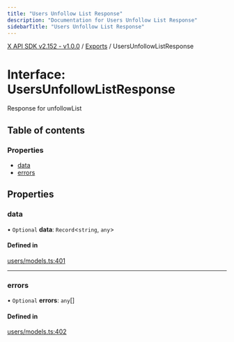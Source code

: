 ```yaml
---
title: "Users Unfollow List Response"
description: "Documentation for Users Unfollow List Response"
sidebarTitle: "Users Unfollow List Response"
---
```


[X API SDK v2.152 - v1.0.0](../README.md) / [Exports](../modules.md) / UsersUnfollowListResponse

# Interface: UsersUnfollowListResponse

Response for unfollowList

## Table of contents

### Properties

- [data](UsersUnfollowListResponse.md#data)
- [errors](UsersUnfollowListResponse.md#errors)

## Properties

### data

• `Optional` **data**: `Record`\<`string`, `any`\>

#### Defined in

[users/models.ts:401](https://github.com/xdevplatform/xdk/blob/ad4172ef5f68f089e0f077a190b271016dd35bf7/xdk/typescript/src/users/models.ts#L401)

___

### errors

• `Optional` **errors**: `any`[]

#### Defined in

[users/models.ts:402](https://github.com/xdevplatform/xdk/blob/ad4172ef5f68f089e0f077a190b271016dd35bf7/xdk/typescript/src/users/models.ts#L402)
